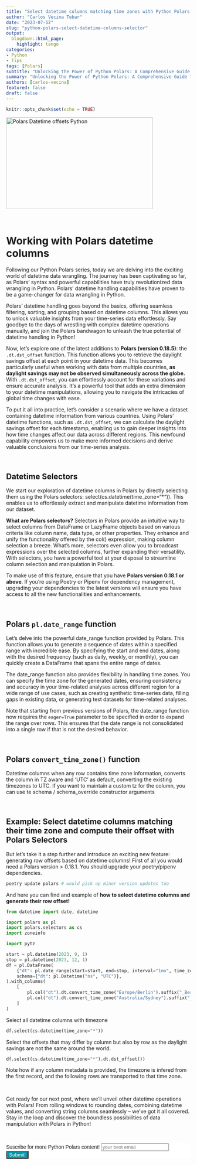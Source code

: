 ```yaml
---
title: "Select datetime columns matching time zones with Python Polars selectors. Calculate offset with the new dst_offset."
author: "Carlos Vecina Tebar"
date: "2023-07-12"
slug: "python-polars-select-datetime-columns-selector"
output:
  blogdown::html_page:
    highlight: tango
categories:
- Python
- Tips
tags: [Polars]
subtitle: "Unlocking the Power of Python Polars: A Comprehensive Guide to Selecting and Manipulating Datetime Columns with Selectors and dst_offset."
summary: "Unlocking the Power of Python Polars: A Comprehensive Guide to Selecting and Manipulating Datetime Columns with Selectors and dst_offset."
authors: [carlos-vecina]
featured: false
draft: false
---
```


```r
knitr::opts_chunk$set(echo = TRUE)
```

<img src="./featured.png" alt="Polars Datetime offsets Python" height="250px" width="400px"/>

<br>

# **Working with Polars datetime columns**

Following our Python Polars series, today we are delving into the exciting world of datetime data wrangling. The journey has been captivating so far, as Polars' syntax and powerful capabilities have truly revolutionized data wrangling in Python. Polars' datetime handling capabilities have proven to be a game-changer for data wrangling in Python.

Polars' datetime handling goes beyond the basics, offering seamless filtering, sorting, and grouping based on datetime columns. This allows you to unlock valuable insights from your time-series data effortlessly. Say goodbye to the days of wrestling with complex datetime operations manually, and join the Polars bandwagon to unleash the true potential of datetime handling in Python!

Now, let's explore one of the latest additions to **Polars (version 0.18.5)**: the `.dt.dst_offset` function. This function allows you to retrieve the daylight savings offset at each point in your datetime data. This becomes particularly useful when working with data from multiple countries, **as daylight savings may not be observed simultaneously across the globe.** With `.dt.dst_offset`, you can effortlessly account for these variations and ensure accurate analysis. It's a powerful tool that adds an extra dimension to your datetime manipulations, allowing you to navigate the intricacies of global time changes with ease.

To put it all into practice, let's consider a scenario where we have a dataset containing datetime information from various countries. Using Polars' datetime functions, such as `.dt.dst_offset`, we can calculate the daylight savings offset for each timestamp, enabling us to gain deeper insights into how time changes affect our data across different regions. This newfound capability empowers us to make more informed decisions and derive valuable conclusions from our time-series analysis.

<br>

## **Datetime Selectors**

We start our exploration of datetime columns in Polars by directly selecting them using the Polars selectors: select(cs.datetime(time_zone="*")). This enables us to effortlessly extract and manipulate datetime information from our dataset.

**What are Polars selectors?** Selectors in Polars provide an intuitive way to select columns from DataFrame or LazyFrame objects based on various criteria like column name, data type, or other properties. They enhance and unify the functionality offered by the col() expression, making column selection a breeze. What's more, selectors even allow you to broadcast expressions over the selected columns, further expanding their versatility. With selectors, you have a powerful tool at your disposal to streamline column selection and manipulation in Polars.

To make use of this feature, ensure that you have **Polars version 0.18.1 or above**. If you're using Poetry or Pipenv for dependency management, upgrading your dependencies to the latest versions will ensure you have access to all the new functionalities and enhancements.

<br>

## **Polars `pl.date_range` function**

Let's delve into the powerful date_range function provided by Polars. This function allows you to generate a sequence of dates within a specified range with incredible ease. By specifying the start and end dates, along with the desired frequency (such as daily, weekly, or monthly), you can quickly create a DataFrame that spans the entire range of dates.

The date_range function also provides flexibility in handling time zones. You can specify the time zone for the generated dates, ensuring consistency and accuracy in your time-related analyses across different region for a wide range of use cases, such as creating synthetic time-series data, filling gaps in existing data, or generating test datasets for time-related analyses.

Note that starting from previous versions of Polars, the date_range function now requires the `eager=True` parameter to be specified in order to expand the range over rows. This ensures that the date range is not consolidated into a single row if that is not the desired behavior.

<br>

## **Polars `convert_time_zone()` function**

Datetime columns when any row contains time zone information, converts the column in TZ aware and 'UTC' as default, converting the existing timezones to UTC. If you want to maintain a custom tz for the column, you can use te schema / schema_override constructor arguments

<br>

## **Example: Select datetime columns matching their time zone and compute their offset with Polars Selectors**

But let's take it a step further and introduce an exciting new feature: generating row offsets based on datetime columns!
First of all you would need a Polars version > 0.18.1. You should upgrade your poetry/pipenv dependencies. 

```r
poetry update polars # would pick up minor version updates too
```

And here you can find and example of **how to select datetime columns and generate their row offset!**


```python
from datetime import date, datetime

import polars as pl
import polars.selectors as cs
import zoneinfo

import pytz

start = pl.datetime(2023, 9, 1)
stop = pl.datetime(2023, 12, 1)
df = pl.DataFrame(
    {"dt": pl.date_range(start=start, end=stop, interval="1mo", time_zone="UTC", eager=True)},
    schema={"dt": pl.Datetime("ns", "UTC")},
).with_columns(
    [
        pl.col("dt").dt.convert_time_zone("Europe/Berlin").suffix("_Berlin"),
        pl.col("dt").dt.convert_time_zone("Australia/Sydney").suffix("_Sydney"),
    ]
)
```

Select all datetime columns with timezone

```python
df.select(cs.datetime(time_zone="*"))
```

Select the offsets that may differ by column but also by row as the daylight savings are not the same around the world.

```python
df.select(cs.datetime(time_zone="*").dt.dst_offset())
```


Note how if any column metadata is provided, the timezone is infered from the first record, and the following rows are transported to that time zone.

<br>

Get ready for our next post, where we'll unveil other datetime operations with Polars! From rolling windows to rounding dates, combining datetime values, and converting string columns seamlessly – we've got it all covered. Stay in the loop and discover the boundless possibilities of data manipulation with Polars in Python!

<br>

```{=html}
<!-- Begin Mailchimp Signup Form -->
<link href="//cdn-images.mailchimp.com/embedcode/horizontal-slim-10_7.css" rel="stylesheet" type="text/css">
<link rel="stylesheet" type="text/css" href="https://csshake.surge.sh/csshake.min.css">
<style type="text/css">
	#mc_embed_signup{background:#fff; clear:left; font:14px Helvetica,Arial,sans-serif; width:100%;}
	 #mc_embed_signup .button {
  background-color: #0294A5; /* Green */
  color: white;
  transition-duration: 0.4s;
}
#mc_embed_signup .button:hover {
  background-color: #379392 !important; 
}

</style>
<div id="mc_embed_signup">
<form action="https://typethepipe.us4.list-manage.com/subscribe/post?u=91551f7ed29389a0de4f47665&amp;id=d95c503a48" method="post" id="mc-embedded-subscribe-form" name="mc-embedded-subscribe-form" class="validate" target="_blank" novalidate>
 <div id="mc_embed_signup_scroll">
	<label for="mce-EMAIL"> Suscribe for more Python Polars content!</label>
	<input type="email" value="" name="EMAIL" class="email" id="mce-EMAIL" placeholder="your best email" required>
    <!-- real people should not fill this in and expect good things - do not remove this or risk form bot signups-->
    <div style="position: absolute; left: -5000px;" aria-hidden="true"><input type="text" name="b_91551f7ed29389a0de4f47665_d95c503a48" tabindex="-1" value=""></div>
    <div class="clear"><input type="submit" value="Submit!" name="subscribe" id="mc-embedded-subscribe" class="button"></div>
    </div>
</form>
</div>

<!--End mc_embed_signup-->
```

<style>
.hljs-keyword,.hljs-selector-tag,.hljs-subst{color:#2e8516;font-weight:bold}.hljs-comment, .hljs-quote {
    color: #0e847b;
    font-style: italic;
}.hljs-number, .hljs-literal, .hljs-variable, .hljs-template-variable, .hljs-tag .hljs-attr {
    color: #008021;
}
</style>


